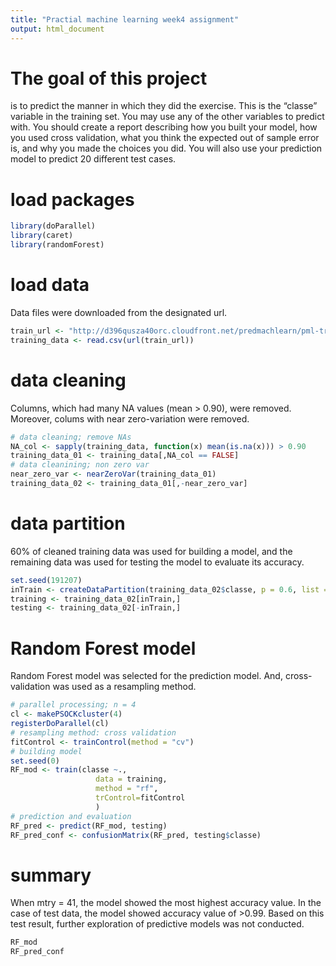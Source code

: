 ```yaml
---
title: "Practial machine learning week4 assignment"
output: html_document
---
```


# The goal of this project
is to predict the manner in which they did the exercise. This is the "classe" variable in the training set. You may use any of the other variables to predict with. You should create a report describing how you built your model, how you used cross validation, what you think the expected out of sample error is, and why you made the choices you did. You will also use your prediction model to predict 20 different test cases.

# load packages
```r
library(doParallel)
library(caret)
library(randomForest)
```

# load data
Data files were downloaded from the designated url.
```r
train_url <- "http://d396qusza40orc.cloudfront.net/predmachlearn/pml-training.csv"
training_data <- read.csv(url(train_url))
```

# data cleaning
Columns, which had many NA values (mean > 0.90), were removed. Moreover, colums with near zero-variation were removed. 
```r
# data cleaning; remove NAs
NA_col <- sapply(training_data, function(x) mean(is.na(x))) > 0.90
training_data_01 <- training_data[,NA_col == FALSE]
# data cleanining; non zero var
near_zero_var <- nearZeroVar(training_data_01)
training_data_02 <- training_data_01[,-near_zero_var]
```

# data partition
60% of cleaned training data was used for building a model, and the remaining data was used for testing the model to evaluate its accuracy.
```r
set.seed(191207)
inTrain <- createDataPartition(training_data_02$classe, p = 0.6, list = FALSE)
training <- training_data_02[inTrain,]
testing <- training_data_02[-inTrain,]
```

# Random Forest model
Random Forest model was selected for the prediction model. And, cross-validation was used as a resampling method.
```r
# parallel processing; n = 4
cl <- makePSOCKcluster(4)
registerDoParallel(cl)
# resampling method: cross validation
fitControl <- trainControl(method = "cv")
# building model
set.seed(0)
RF_mod <- train(classe ~.,
                   data = training,
                   method = "rf",
                   trControl=fitControl
                   )
# prediction and evaluation
RF_pred <- predict(RF_mod, testing)
RF_pred_conf <- confusionMatrix(RF_pred, testing$classe)
```

# summary
When mtry = 41, the model showed the most highest accuracy value. In the case of test data, the model showed accuracy value of >0.99. Based on this test result, further exploration of predictive models was not conducted.
```r
RF_mod
RF_pred_conf
```